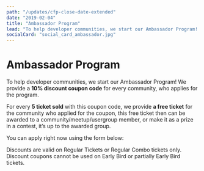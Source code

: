 ```yaml
---
path: "/updates/cfp-close-date-extended"
date: "2019-02-04"
title: "Ambassador Program"
lead: "To help developer communities, we start our Ambassador Program! We provide a 10% discount coupon code for every community, who applies for the program."
socialCard: "social_card_ambassador.jpg"
---
```



# Ambassador Program

To help developer communities, we start our Ambassador Program! We
provide a **10% discount coupon code** for every community,
who applies for the program.

For every **5 ticket sold** with this coupon code, we
provide **a free ticket** for the community who applied for
the coupon, this free ticket then can be awarded to a
community/meetup/usergroup member, or make it as a prize in a contest,
it’s up to the awarded group.

You can apply right now using the form below:

<AmbassadorForm />


Discounts are valid on Regular Tickets or Regular Combo tickets only.
Discount coupons cannot be used on Early Bird or partially Early Bird
tickets.